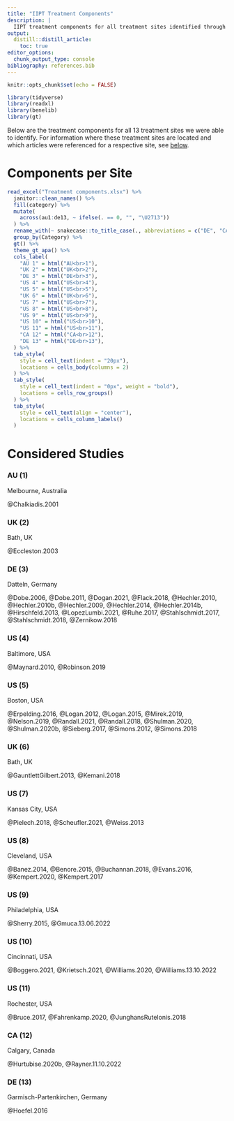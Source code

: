 ```yaml
---
title: "IIPT Treatment Components"
description: |
  IIPT treatment components for all treatment sites identified through our systematic review.
output: 
  distill::distill_article:
    toc: true
editor_options: 
  chunk_output_type: console
bibliography: references.bib
---
```


```r
knitr::opts_chunk$set(echo = FALSE)

library(tidyverse)
library(readxl)
library(benelib)
library(gt)
```

Below are the treatment components for all 13 treatment sites we were able to identify. For information where these treatment sites are located and which articles were referenced for a respective site, see [below](#considered-studies).

# Components per Site

```r
read_excel("Treatment components.xlsx") %>%
  janitor::clean_names() %>% 
  fill(category) %>% 
  mutate(
    across(au1:de13, ~ ifelse(. == 0, "", "\U2713"))
  ) %>% 
  rename_with(~ snakecase::to_title_case(., abbreviations = c("DE", "CA", "UK", "AU", "US"))) %>%
  group_by(Category) %>% 
  gt() %>% 
  theme_gt_apa() %>% 
  cols_label(
    "AU 1" = html("AU<br>1"),
    "UK 2" = html("UK<br>2"),
    "DE 3" = html("DE<br>3"),
    "US 4" = html("US<br>4"),
    "US 5" = html("US<br>5"),
    "UK 6" = html("UK<br>6"),
    "US 7" = html("US<br>7"),
    "US 8" = html("US<br>8"),
    "US 9" = html("US<br>9"),
    "US 10" = html("US<br>10"),
    "US 11" = html("US<br>11"),
    "CA 12" = html("CA<br>12"),
    "DE 13" = html("DE<br>13"),
  ) %>% 
  tab_style(
    style = cell_text(indent = "20px"),
    locations = cells_body(columns = 2)
  ) %>% 
  tab_style(
    style = cell_text(indent = "0px", weight = "bold"),
    locations = cells_row_groups()
  ) %>% 
  tab_style(
    style = cell_text(align = "center"),
    locations = cells_column_labels()
  )
```

# Considered Studies {#considered-studies}

### AU (1)

Melbourne, Australia

@Chalkiadis.2001

### UK (2)

Bath, UK

@Eccleston.2003

### DE (3)

Datteln, Germany

@Dobe.2006, @Dobe.2011, @Dogan.2021, @Flack.2018, @Hechler.2010, @Hechler.2010b, @Hechler.2009, @Hechler.2014, @Hechler.2014b, @Hirschfeld.2013, @LopezLumbi.2021, @Ruhe.2017, @Stahlschmidt.2017, @Stahlschmidt.2018, @Zernikow.2018

### US (4)

Baltimore, USA

@Maynard.2010, @Robinson.2019

### US (5)

Boston, USA

@Erpelding.2016, @Logan.2012, @Logan.2015, @Mirek.2019, @Nelson.2019, @Randall.2021, @Randall.2018, @Shulman.2020, @Shulman.2020b, @Sieberg.2017, @Simons.2012, @Simons.2018

### UK (6)

Bath, UK

@GauntlettGilbert.2013, @Kemani.2018

### US (7)

Kansas City, USA

@Pielech.2018, @Scheufler.2021, @Weiss.2013

### US (8)

Cleveland, USA

@Banez.2014, @Benore.2015, @Buchannan.2018, @Evans.2016, @Kempert.2020, @Kempert.2017

### US (9)

Philadelphia, USA

@Sherry.2015, @Gmuca.13.06.2022

### US (10)

Cincinnati, USA

@Boggero.2021, @Krietsch.2021, @Williams.2020, @Williams.13.10.2022

### US (11)

Rochester, USA

@Bruce.2017, @Fahrenkamp.2020, @JunghansRutelonis.2018

### CA (12)

Calgary, Canada

@Hurtubise.2020b, @Rayner.11.10.2022

### DE (13)

Garmisch-Partenkirchen, Germany

@Hoefel.2016
